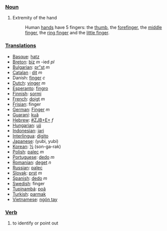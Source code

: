 ===[[Noun]]===
#Extremity of the hand
#:Human [[hand]]s have 5 fingers: the [[thumb]], the [[forefinger]], the [[middle finger]], the [[ring finger]] and the [[little finger]].

===[[Translation]]s===
*[[Basque]]: [[hatz]]
*[[Breton]]: [[biz]] ''m'' -ied ''pl''
*[[Bulgarian]]: [[pr"st]] ''m''
*[[Catalan]] : [[dit]] ''m''
*Danish: [[finger]] ''c''
*[[Dutch]]: [[vinger]] ''m''
*[[Esperanto]]: [[fingro]]
*[[Finnish]]: [[sormi]]
*[[French]]: [[doigt]] ''m''
*[[Frisian]]: finger
*[[German]]: [[Finger]] ''m''
*[[Guaraní]]: [[kuã]]
*[[Hebrew]]: [[#ZJB+E+]] ''f''
*[[Hungarian]]: [[ujj]]
*[[Indonesian]]: [[jari]]
*[[Interlingua]]: [[digito]]
*[[Japanese]]: [[]] (yubi, yubi)
*[[Korean]]: [[½]] (son-ga-rak)
*[[Polish]]: [[palec]] ''m''
*[[Portuguese]]: [[dedo]] ''m''
*[[Romanian]]: [[deget]] ''n''
*[[Russian]]: [[palec]]
*[[Slovak]]: [[prst]] ''m''
*[[Spanish]]: [[dedo]] ''m''
*[[Swedish]]: finger
*[[Tupinambá]]: [[poã]]
*[[Turkish]]: [[parmak]]
*[[Vietnamese]]: [[ngón tay]]

===[[Verb]]===

# to identify or point out